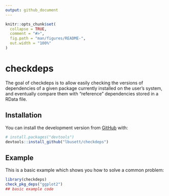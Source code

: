 ```yaml
---
output: github_document
---
```


<!-- README.md is generated from README.Rmd. Please edit that file -->

```r
knitr::opts_chunk$set(
  collapse = TRUE,
  comment = "#>",
  fig.path = "man/figures/README-",
  out.width = "100%"
)
```

# checkdeps

<!-- badges: start -->
<!-- badges: end -->

The goal of checkdeps is to allow easily checking the versions of dependencies of a given package 
currently installed on the user's system, and eventually compare them with "reference" 
dependencies stored in a RData file. 

## Installation

You can install the development version from [GitHub](https://github.com/) with:

``` r
# install.packages("devtools")
devtools::install_github("lbusett/checkdeps")
```
## Example

This is a basic example which shows you how to solve a common problem:

```r
library(checkdeps)
check_pkg_deps("ggplot2")
## basic example code
```


